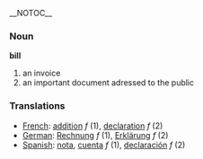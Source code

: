 __NOTOC__

=== Noun ===

'''bill'''

#an invoice 
#an important document adressed to the public

=== Translations ===

*[[French]]: [[addition]] ''f'' (1), [[declaration]] ''f'' (2)
*[[German]]: [[Rechnung]] ''f'' (1), [[Erklärung]] ''f'' (2)
*[[Spanish]]: [[nota]], [[cuenta]] ''f'' (1), [[declaración]] ''f'' (2)